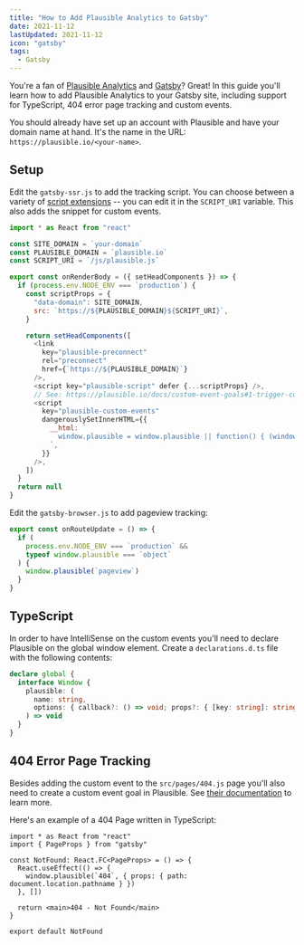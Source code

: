 ```yaml
---
title: "How to Add Plausible Analytics to Gatsby"
date: 2021-11-12
lastUpdated: 2021-11-12
icon: "gatsby"
tags:
  - Gatsby
---
```


You're a fan of [Plausible Analytics](https://plausible.io) and [Gatsby](https://www.gatsbyjs.com/)? Great! In this guide you'll learn how to add Plausible Analytics to your Gatsby site, including support for TypeScript, 404 error page tracking and custom events.

You should already have set up an account with Plausible and have your domain name at hand. It's the name in the URL: `https://plausible.io/<your-name>`.

## Setup

Edit the `gatsby-ssr.js` to add the tracking script. You can choose between a variety of [script extensions](https://plausible.io/docs/script-extensions) -- you can edit it in the `SCRIPT_URI` variable. This also adds the snippet for custom events.

```js title=gatsby-ssr.js
import * as React from "react"

const SITE_DOMAIN = `your-domain`
const PLAUSIBLE_DOMAIN = `plausible.io`
const SCRIPT_URI = `/js/plausible.js`

export const onRenderBody = ({ setHeadComponents }) => {
  if (process.env.NODE_ENV === `production`) {
    const scriptProps = {
      "data-domain": SITE_DOMAIN,
      src: `https://${PLAUSIBLE_DOMAIN}${SCRIPT_URI}`,
    }

    return setHeadComponents([
      <link
        key="plausible-preconnect"
        rel="preconnect"
        href={`https://${PLAUSIBLE_DOMAIN}`}
      />,
      <script key="plausible-script" defer {...scriptProps} />,
      // See: https://plausible.io/docs/custom-event-goals#1-trigger-custom-events-with-javascript-on-your-site
      <script
        key="plausible-custom-events"
        dangerouslySetInnerHTML={{
          __html: `
            window.plausible = window.plausible || function() { (window.plausible.q = window.plausible.q || []).push(arguments) };
          `,
        }}
      />,
    ])
  }
  return null
}
```

Edit the `gatsby-browser.js` to add pageview tracking:

```js title=gatsby-browser.js
export const onRouteUpdate = () => {
  if (
    process.env.NODE_ENV === `production` &&
    typeof window.plausible === `object`
  ) {
    window.plausible(`pageview`)
  }
}
```

## TypeScript

In order to have IntelliSense on the custom events you'll need to declare Plausible on the global window element. Create a `declarations.d.ts` file with the following contents:

```ts title=src/declarations.d.ts
declare global {
  interface Window {
    plausible: (
      name: string,
      options: { callback?: () => void; props?: { [key: string]: string } }
    ) => void
  }
}
```

## 404 Error Page Tracking

Besides adding the custom event to the `src/pages/404.js` page you'll also need to create a custom event goal in Plausible. See [their documentation](https://plausible.io/docs/404-error-pages-tracking) to learn more.

Here's an example of a 404 Page written in TypeScript:

```tsx title=src/pages/404.tsx {5-7}
import * as React from "react"
import { PageProps } from "gatsby"

const NotFound: React.FC<PageProps> = () => {
  React.useEffect(() => {
    window.plausible(`404`, { props: { path: document.location.pathname } })
  }, [])

  return <main>404 - Not Found</main>
}

export default NotFound
```
